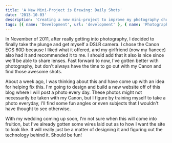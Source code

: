 ```yaml
---
title: 'A New Mini-Project is Brewing: Daily Shots'
date: '2013-10-03'
description: 'Creating a new mini-project to improve my photography chops.'
tags: [{ name: 'Development', url: 'development' }, { name: 'Photography', url: 'photography' }]
---
```


In November of 2011, after really getting into photography, I decided to finally take the plunge and get myself a DSLR camera. I chose the Canon EOS 60D because I liked what it offered, and my girlfriend (now my fiancee) also had it and recommended it to me. I should add that it also is nice since we'll be able to share lenses. Fast forward to now, I've gotten better with photography, but don't always have the time to go out with my Canon and find those awesome shots.

About a week ago, I was thinking about this and have come up with an idea for helping fix this. I'm going to design and build a new website off of this blog where I will post a photo every day. These photos might not necessarily be taken with my Canon, but I figure by training myself to take a photo everyday, I'll find some fun angles or even subjects that I wouldn't have thought to see otherwise.

With my wedding coming up soon, I'm not sure when this will come into fruition, but I've already gotten some wires laid out as to how I want the site to look like. It will really just be a matter of designing it and figuring out the technology behind it. Should be fun!
